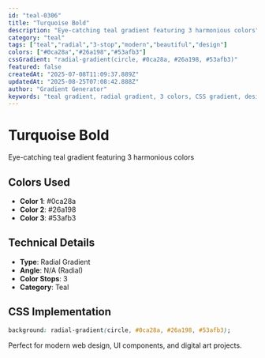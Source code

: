 ```yaml
---
id: "teal-0306"
title: "Turquoise Bold"
description: "Eye-catching teal gradient featuring 3 harmonious colors"
category: "teal"
tags: ["teal","radial","3-stop","modern","beautiful","design"]
colors: ["#0ca28a","#26a198","#53afb3"]
cssGradient: "radial-gradient(circle, #0ca28a, #26a198, #53afb3)"
featured: false
createdAt: "2025-07-08T11:09:37.889Z"
updatedAt: "2025-08-25T07:08:42.888Z"
author: "Gradient Generator"
keywords: "teal gradient, radial gradient, 3 colors, CSS gradient, design, #0ca28a, #26a198, #53afb3"
---
```


# Turquoise Bold

Eye-catching teal gradient featuring 3 harmonious colors

## Colors Used
- **Color 1**: #0ca28a
- **Color 2**: #26a198
- **Color 3**: #53afb3

## Technical Details
- **Type**: Radial Gradient
- **Angle**: N/A (Radial)
- **Color Stops**: 3
- **Category**: Teal

## CSS Implementation
```css
background: radial-gradient(circle, #0ca28a, #26a198, #53afb3);
```

Perfect for modern web design, UI components, and digital art projects.
